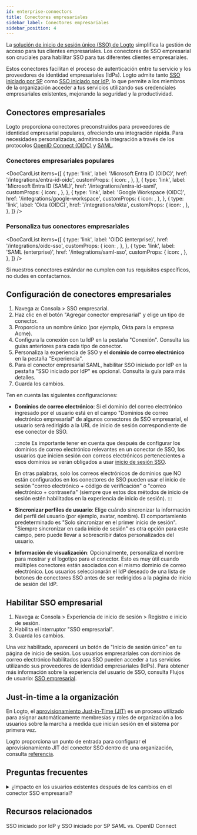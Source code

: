 ```yaml
---
id: enterprise-connectors
title: Conectores empresariales
sidebar_label: Conectores empresariales
sidebar_position: 4
---
```



La [solución de inicio de sesión único (SSO) de Logto](/end-user-flows/enterprise-sso) simplifica la gestión de acceso para tus clientes empresariales. Los conectores de SSO empresarial son cruciales para habilitar SSO para tus diferentes clientes empresariales.

Estos conectores facilitan el proceso de autenticación entre tu servicio y los proveedores de identidad empresariales (IdPs). Logto admite tanto [SSO iniciado por SP](/end-user-flows/enterprise-sso/sp-initiated-sso) como [SSO iniciado por IdP](/end-user-flows/enterprise-sso/idp-initiated-sso), lo que permite a los miembros de la organización acceder a tus servicios utilizando sus credenciales empresariales existentes, mejorando la seguridad y la productividad.

## Conectores empresariales

Logto proporciona conectores preconstruidos para proveedores de identidad empresarial populares, ofreciendo una integración rápida. Para necesidades personalizadas, admitimos la integración a través de los protocolos [OpenID Connect (OIDC)](https://auth.wiki/openid-connect) y [SAML](https://auth.wiki/saml).

### Conectores empresariales populares

<DocCardList
  items={[
    {
      type: 'link',
      label: 'Microsoft Entra ID (OIDC)',
      href: '/integrations/entra-id-oidc',
      customProps: {
        icon: <MicrosoftEntraId />,
      },
    },
    {
      type: 'link',
      label: 'Microsoft Entra ID (SAML)',
      href: '/integrations/entra-id-saml',
      customProps: {
        icon: <MicrosoftEntraId />,
      },
    },
    {
      type: 'link',
      label: 'Google Workspace (OIDC)',
      href: '/integrations/google-workspace',
      customProps: {
        icon: <GoogleWorkspace />,
      },
    },
    {
      type: 'link',
      label: 'Okta (OIDC)',
      href: '/integrations/okta',
      customProps: {
        icon: <Okta />,
      },
    },
  ]}
/>

### Personaliza tus conectores empresariales

<DocCardList
  items={[
    {
      type: 'link',
      label: 'OIDC (enterprise)',
      href: '/integrations/oidc-sso',
      customProps: {
        icon: <Oidc />,
      },
    },
    {
      type: 'link',
      label: 'SAML (enterprise)',
      href: '/integrations/saml-sso',
      customProps: {
        icon: <Saml />,
      },
    },
  ]}
/>

Si nuestros conectores estándar no cumplen con tus requisitos específicos, no dudes en contactarnos.

## Configuración de conectores empresariales

1. Navega a: <CloudLink to="/enterprise-sso">Consola > SSO empresarial</CloudLink>.
2. Haz clic en el botón "Agregar conector empresarial" y elige un tipo de conector.
3. Proporciona un nombre único (por ejemplo, Okta para la empresa Acme).
4. Configura la conexión con tu IdP en la pestaña "Conexión". Consulta las guías anteriores para cada tipo de conector.
5. Personaliza la experiencia de SSO y el **dominio de correo electrónico** en la pestaña "Experiencia".
6. Para el conector empresarial SAML, habilitar SSO iniciado por IdP en la pestaña "SSO iniciado por IdP" es opcional. Consulta la guía para más detalles.
7. Guarda los cambios.

Ten en cuenta las siguientes configuraciones:

- **Dominios de correo electrónico**: Si el dominio del correo electrónico ingresado por el usuario está en el campo "Dominios de correo electrónico empresarial" de algunos conectores de SSO empresarial, el usuario será redirigido a la URL de inicio de sesión correspondiente de ese conector de SSO.

  :::note
  Es importante tener en cuenta que después de configurar los dominios de correo electrónico relevantes en un conector de SSO, los usuarios que inicien sesión con correos electrónicos pertenecientes a esos dominios se verán obligados a usar [inicio de sesión SSO](/end-user-flows/enterprise-sso).

  En otras palabras, solo los correos electrónicos de dominios que NO están configurados en los conectores de SSO pueden usar el inicio de sesión "correo electrónico + código de verificación" o "correo electrónico + contraseña" (siempre que estos dos métodos de inicio de sesión estén habilitados en la experiencia de inicio de sesión).
  :::

- **Sincronizar perfiles de usuario**: Elige cuándo sincronizar la información del perfil del usuario (por ejemplo, avatar, nombre). El comportamiento predeterminado es "Solo sincronizar en el primer inicio de sesión". "Siempre sincronizar en cada inicio de sesión" es otra opción para este campo, pero puede llevar a sobrescribir datos personalizados del usuario.
- **Información de visualización**: Opcionalmente, personaliza el nombre para mostrar y el logotipo para el conector. Esto es muy útil cuando múltiples conectores están asociados con el mismo dominio de correo electrónico. Los usuarios seleccionarán el IdP deseado de una lista de botones de conectores SSO antes de ser redirigidos a la página de inicio de sesión del IdP.

## Habilitar SSO empresarial

1. Navega a: <CloudLink to="/sign-in-experience/sign-up-and-sign-in">Consola > Experiencia de inicio de sesión > Registro e inicio de sesión</CloudLink>.
2. Habilita el interruptor "SSO empresarial".
3. Guarda los cambios.

Una vez habilitado, aparecerá un botón de "Inicio de sesión único" en tu página de inicio de sesión. Los usuarios empresariales con dominios de correo electrónico habilitados para SSO pueden acceder a tus servicios utilizando sus proveedores de identidad empresariales (IdPs). Para obtener más información sobre la experiencia del usuario de SSO, consulta Flujos de usuario: [SSO empresarial](/end-user-flows/enterprise-sso).

## Just-in-time a la organización

En Logto, el [aprovisionamiento Just-in-Time (JIT)](https://auth.wiki/jit-provisioning) es un proceso utilizado para asignar automáticamente membresías y roles de organización a los usuarios sobre la marcha a medida que inician sesión en el sistema por primera vez.

Logto proporciona un punto de entrada para configurar el aprovisionamiento JIT del conector SSO dentro de una organización, consulta [referencia](/organizations/just-in-time-provisioning).

## Preguntas frecuentes

<details>
<summary>¿Impacto en los usuarios existentes después de los cambios en el conector SSO empresarial?</summary>

- Agregar SSO: Las identidades de SSO se vincularán a cuentas existentes si el correo electrónico coincide.
- Eliminar SSO: Elimina las identidades de SSO vinculadas a la cuenta, pero conserva las cuentas de usuario y solicita a los usuarios que configuren métodos de verificación alternativos.

</details>

## Recursos relacionados

<Url type="inline" href="https://blog.logto.io/idp-vs-sp-initiated-sso">
  SSO iniciado por IdP y SSO iniciado por SP
</Url>
<Url type="inline" href="https://blog.logto.io/differences-between-saml-and-oidc">
  SAML vs. OpenID Connect
</Url>
